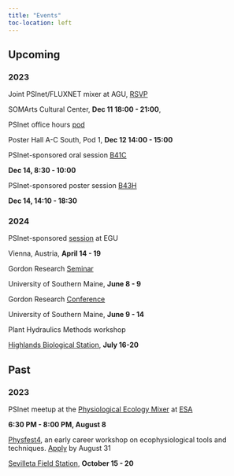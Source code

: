 ```yaml
---
title: "Events"
toc-location: left
---
```


## Upcoming

### 2023

::: {.d-flex .justify-content-between}
<div>

Joint PSInet/FLUXNET mixer at AGU, [RSVP](https://forms.office.com/Pages/ResponsePage.aspx?id=NL4TEdGuAE2rS83QJRC-kcvvN-vy0YlAr53RIm7OxMhUMk40TjlaTTlOQlZJQTA3SE1MSDc4TjdKQi4u) 

</div>

::: {.text-end .text-nowrap}
SOMArts Cultural Center, **Dec 11 18:00 - 21:00**, 
:::
:::

::: {.d-flex .justify-content-between}
<div>

PSInet office hours [pod](https://agu.confex.com/agu/fm23/meetingapp.cgi/Session/219640) 

</div>

::: {.text-end .text-nowrap}
Poster Hall A-C South, Pod 1, **Dec 12 14:00 - 15:00**
:::
:::

::: {.d-flex .justify-content-between}
<div>

PSInet-sponsored oral session [B41C](https://agu.confex.com/agu/fm23/meetingapp.cgi/Session/212762)

</div>

::: {.text-end .text-nowrap}
**Dec 14, 8:30 - 10:00**
:::
:::

::: {.d-flex .justify-content-between}
<div>

PSInet-sponsored poster session [B43H](https://agu.confex.com/agu/fm23/meetingapp.cgi/Session/190332)

</div>

::: {.text-end .text-nowrap}
**Dec 14, 14:10 - 18:30**
:::
:::

### 2024

::: {.d-flex .justify-content-between}
<div>

PSInet-sponsored [session](https://meetingorganizer.copernicus.org/EGU24/sessionprogramme#) at EGU
</div>

::: {.text-end .text-nowrap}
Vienna, Austria, **April 14 - 19**
:::
:::


::: {.d-flex .justify-content-between}
<div>

Gordon Research [Seminar](https://www.grc.org/multiscale-plant-vascular-biology-grs-conference/2024/#:~:text=The%20Multiscale%20Plant%20Vascular%20Biology,collaborative%20relationships%20with%20their%20peers.)
</div>

::: {.text-end .text-nowrap}
University of Southern Maine, **June 8 - 9**
:::
:::

::: {.d-flex .justify-content-between}
<div>

Gordon Research [Conference](https://www.grc.org/multiscale-plant-vascular-biology-conference/2024/)

</div>

::: {.text-end .text-nowrap}
University of Southern Maine, **June 9 - 14**
:::
:::

::: {.d-flex .justify-content-between}
<div>

Plant Hydraulics Methods workshop

</div>

::: {.text-end .text-nowrap}
[Highlands Biological Station](https://highlandsbiological.org/), **July 16-20**
:::
:::

## Past

### 2023

::: {.d-flex .justify-content-between}
<div>

PSInet meetup at the [Physiological Ecology Mixer](https://esa2023.eventscribe.net/fsPopup.asp?PresentationID=1265067&query=physiological+ecology&Mode=presInfo) at [ESA](https://esa.org/portland2023/)

</div>

::: {.text-end .text-nowrap}
**6:30 PM - 8:00 PM, August 8**
:::
:::

::: {.d-flex .justify-content-between}
<div>

[Physfest4](https://physfest.wixsite.com/physfest), an early career workshop on ecophysiological tools and techniques. [Apply](https://docs.google.com/forms/d/e/1FAIpQLSeodvfjx2zrGbeQ9y1c6n_COmLmU-WBv9GPNAkAwrH6L7YPlA/viewform?pli=1) by August 31

</div>

::: {.text-end .text-nowrap}
[Sevilleta Field Station](https://unmsevilletafieldstation.wordpress.com/), **October 15 - 20**
:::
:::
